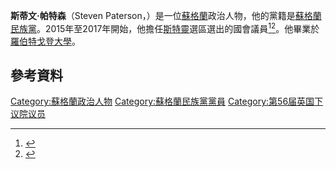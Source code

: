 {{noteTA
|1=zh-hans:斯蒂文·帕特森;zh-hant:斯蒂文·帕特森;zh-tw:裴迪森;
}}
'''斯蒂文·帕特森'''（Steven Paterson，{{bd|1975年|4月25日}}）是一位[[蘇格蘭|蘇格蘭]]政治人物，他的黨籍是[[蘇格蘭民族黨|蘇格蘭民族黨]]。2015年至2017年開始，他擔任[[斯特靈_(英國國會選區)|斯特靈]]選區選出的國會議員<ref>{{cite news|url=https://www.thegazette.co.uk/notice/2334493|title=List of Members returned to Parliament at the General Election 2015 Scotland|work=[[The_Edinburgh_Gazette|The Edinburgh Gazette]]|date=15 May 2015|accessdate=3 June 2015|archive-date=2019-04-01|archive-url=https://web.archive.org/web/20190401063220/https://www.thegazette.co.uk/notice/2334493|dead-url=no}}</ref><ref>{{cite web |url=http://www.bbc.co.uk/news/politics/constituencies/S14000057 |title=Stirling parliamentary constituency - Election 2015 - BBC News |publisher=Bbc.co.uk |date= |accessdate=2015-05-08 |archive-date=2015-05-08 |archive-url=https://web.archive.org/web/20150508051735/http://www.bbc.co.uk/news/politics/constituencies/S14000057 |dead-url=no }}</ref>。他畢業於[[羅伯特戈登大學|羅伯特戈登大學]]。

==參考資料==
{{Reflist}}

{{DEFAULTSORT: Paterson, Steven}}
[[Category:蘇格蘭政治人物|Category:蘇格蘭政治人物]]
[[Category:蘇格蘭民族黨黨員|Category:蘇格蘭民族黨黨員]]
[[Category:第56届英国下议院议员|Category:第56届英国下议院议员]]